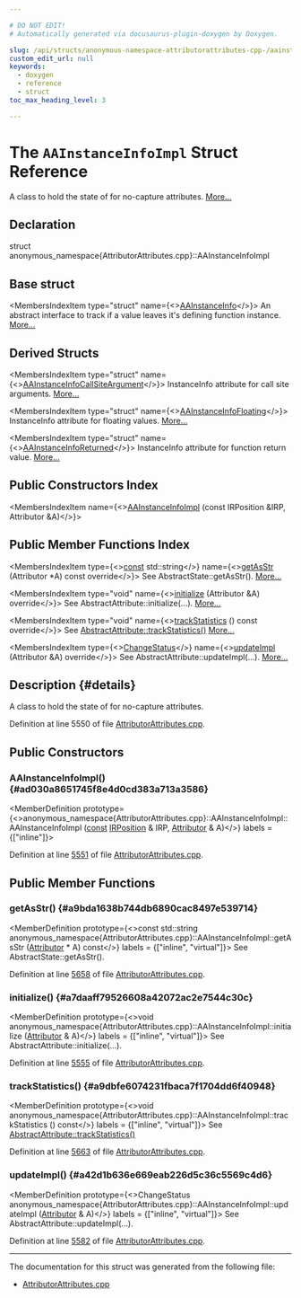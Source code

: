 ```yaml
---

# DO NOT EDIT!
# Automatically generated via docusaurus-plugin-doxygen by Doxygen.

slug: /api/structs/anonymous-namespace-attributorattributes-cpp-/aainstanceinfoimpl
custom_edit_url: null
keywords:
  - doxygen
  - reference
  - struct
toc_max_heading_level: 3

---
```





# The `AAInstanceInfoImpl` Struct Reference

<DoxygenPage pluginConfig={pluginConfig}>

A class to hold the state of for no-capture attributes. <a href="#details">More...</a>

## Declaration

<CodeBlock>struct anonymous_namespace{AttributorAttributes.cpp}::AAInstanceInfoImpl</CodeBlock>

## Base struct

<MembersIndex>

<MembersIndexItem
  type="struct"
  name={<><a href="/docs/api/structs/llvm/aainstanceinfo">AAInstanceInfo</a></>}>
An abstract interface to track if a value leaves it&#39;s defining function instance. <a href="/docs/api/structs/llvm/aainstanceinfo/#details">More...</a>
</MembersIndexItem>

</MembersIndex>

## Derived Structs

<MembersIndex>

<MembersIndexItem
  type="struct"
  name={<><a href="/docs/api/structs/anonymous-namespace-attributorattributes-cpp-/aainstanceinfocallsiteargument">AAInstanceInfoCallSiteArgument</a></>}>
InstanceInfo attribute for call site arguments. <a href="/docs/api/structs/anonymous-namespace-attributorattributes-cpp-/aainstanceinfocallsiteargument/#details">More...</a>
</MembersIndexItem>

<MembersIndexItem
  type="struct"
  name={<><a href="/docs/api/structs/anonymous-namespace-attributorattributes-cpp-/aainstanceinfofloating">AAInstanceInfoFloating</a></>}>
InstanceInfo attribute for floating values. <a href="/docs/api/structs/anonymous-namespace-attributorattributes-cpp-/aainstanceinfofloating/#details">More...</a>
</MembersIndexItem>

<MembersIndexItem
  type="struct"
  name={<><a href="/docs/api/structs/anonymous-namespace-attributorattributes-cpp-/aainstanceinforeturned">AAInstanceInfoReturned</a></>}>
InstanceInfo attribute for function return value. <a href="/docs/api/structs/anonymous-namespace-attributorattributes-cpp-/aainstanceinforeturned/#details">More...</a>
</MembersIndexItem>

</MembersIndex>

## Public Constructors Index

<MembersIndex>

<MembersIndexItem
  name={<><a href="#ad030a8651745f8e4d0cd383a713a3586">AAInstanceInfoImpl</a> (const IRPosition &amp;IRP, Attributor &amp;A)</>}>
</MembersIndexItem>

</MembersIndex>

## Public Member Functions Index

<MembersIndex>

<MembersIndexItem
  type={<><a href="/docs/api/files/lib/lib/target/lib/target/aarch64/aarch64promoteconstant-cpp/#a90f8350fecae261c25be85d38b451bff">const</a> std::string</>}
  name={<><a href="#a9bda1638b744db6890cac8497e539714">getAsStr</a> (Attributor &#42;A) const override</>}>
See AbstractState::getAsStr(). <a href="#a9bda1638b744db6890cac8497e539714">More...</a>
</MembersIndexItem>

<MembersIndexItem
  type="void"
  name={<><a href="#a7daaff79526608a42072ac2e7544c30c">initialize</a> (Attributor &amp;A) override</>}>
See AbstractAttribute::initialize(...). <a href="#a7daaff79526608a42072ac2e7544c30c">More...</a>
</MembersIndexItem>

<MembersIndexItem
  type="void"
  name={<><a href="#a9dbfe6074231fbaca7f1704dd6f40948">trackStatistics</a> () const override</>}>
See <a href="/docs/api/structs/llvm/abstractattribute/#add85e4d78cefc67429904d7492aff9a4">AbstractAttribute::trackStatistics()</a> <a href="#a9dbfe6074231fbaca7f1704dd6f40948">More...</a>
</MembersIndexItem>

<MembersIndexItem
  type={<><a href="/docs/api/namespaces/llvm/#acd850975ae5042cacb64a9d0ea4715f3">ChangeStatus</a></>}
  name={<><a href="#a42d1b636e669eab226d5c36c5569c4d6">updateImpl</a> (Attributor &amp;A) override</>}>
See AbstractAttribute::updateImpl(...). <a href="#a42d1b636e669eab226d5c36c5569c4d6">More...</a>
</MembersIndexItem>

</MembersIndex>

## Description {#details}

A class to hold the state of for no-capture attributes.

Definition at line 5550 of file <a href="/docs/api/files/lib/lib/transforms/lib/transforms/ipo/attributorattributes-cpp">AttributorAttributes.cpp</a>.

<SectionDefinition>

## Public Constructors

### AAInstanceInfoImpl() {#ad030a8651745f8e4d0cd383a713a3586}

<MemberDefinition
  prototype={<>anonymous&#95;namespace&#123;AttributorAttributes.cpp&#125;::AAInstanceInfoImpl::AAInstanceInfoImpl (<a href="/docs/api/files/lib/lib/target/lib/target/aarch64/aarch64promoteconstant-cpp/#a90f8350fecae261c25be85d38b451bff">const</a> <a href="/docs/api/structs/llvm/irposition">IRPosition</a> &amp; IRP, <a href="/docs/api/structs/llvm/attributor">Attributor</a> &amp; A)</>}
  labels = {["inline"]}>

Definition at line <a href="/docs/api/files/lib/lib/transforms/lib/transforms/ipo/attributorattributes-cpp/#l05551">5551</a> of file <a href="/docs/api/files/lib/lib/transforms/lib/transforms/ipo/attributorattributes-cpp">AttributorAttributes.cpp</a>.
</MemberDefinition>

</SectionDefinition>

<SectionDefinition>

## Public Member Functions

### getAsStr() {#a9bda1638b744db6890cac8497e539714}

<MemberDefinition
  prototype={<>const std::string anonymous&#95;namespace&#123;AttributorAttributes.cpp&#125;::AAInstanceInfoImpl::getAsStr (<a href="/docs/api/structs/llvm/attributor">Attributor</a> &#42; A) const</>}
  labels = {["inline", "virtual"]}>
See AbstractState::getAsStr().

Definition at line <a href="/docs/api/files/lib/lib/transforms/lib/transforms/ipo/attributorattributes-cpp/#l05658">5658</a> of file <a href="/docs/api/files/lib/lib/transforms/lib/transforms/ipo/attributorattributes-cpp">AttributorAttributes.cpp</a>.
</MemberDefinition>

### initialize() {#a7daaff79526608a42072ac2e7544c30c}

<MemberDefinition
  prototype={<>void anonymous&#95;namespace&#123;AttributorAttributes.cpp&#125;::AAInstanceInfoImpl::initialize (<a href="/docs/api/structs/llvm/attributor">Attributor</a> &amp; A)</>}
  labels = {["inline", "virtual"]}>
See AbstractAttribute::initialize(...).

Definition at line <a href="/docs/api/files/lib/lib/transforms/lib/transforms/ipo/attributorattributes-cpp/#l05555">5555</a> of file <a href="/docs/api/files/lib/lib/transforms/lib/transforms/ipo/attributorattributes-cpp">AttributorAttributes.cpp</a>.
</MemberDefinition>

### trackStatistics() {#a9dbfe6074231fbaca7f1704dd6f40948}

<MemberDefinition
  prototype={<>void anonymous&#95;namespace&#123;AttributorAttributes.cpp&#125;::AAInstanceInfoImpl::trackStatistics () const</>}
  labels = {["inline", "virtual"]}>
See <a href="/docs/api/structs/llvm/abstractattribute/#add85e4d78cefc67429904d7492aff9a4">AbstractAttribute::trackStatistics()</a>

Definition at line <a href="/docs/api/files/lib/lib/transforms/lib/transforms/ipo/attributorattributes-cpp/#l05663">5663</a> of file <a href="/docs/api/files/lib/lib/transforms/lib/transforms/ipo/attributorattributes-cpp">AttributorAttributes.cpp</a>.
</MemberDefinition>

### updateImpl() {#a42d1b636e669eab226d5c36c5569c4d6}

<MemberDefinition
  prototype={<>ChangeStatus anonymous&#95;namespace&#123;AttributorAttributes.cpp&#125;::AAInstanceInfoImpl::updateImpl (<a href="/docs/api/structs/llvm/attributor">Attributor</a> &amp; A)</>}
  labels = {["inline", "virtual"]}>
See AbstractAttribute::updateImpl(...).

Definition at line <a href="/docs/api/files/lib/lib/transforms/lib/transforms/ipo/attributorattributes-cpp/#l05582">5582</a> of file <a href="/docs/api/files/lib/lib/transforms/lib/transforms/ipo/attributorattributes-cpp">AttributorAttributes.cpp</a>.
</MemberDefinition>

</SectionDefinition>

<hr/>

The documentation for this struct was generated from the following file:

<ul>
<li><a href="/docs/api/files/lib/lib/transforms/lib/transforms/ipo/attributorattributes-cpp">AttributorAttributes.cpp</a></li>
</ul>

</DoxygenPage>
